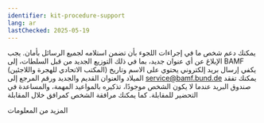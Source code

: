 ```yaml
---
identifier: kit-procedure-support
lang: ar
lastChecked: 2025-05-19
---
```

يمكنك دعم شخص ما في إجراءات اللجوء بأن تضمن استلامه لجميع الرسائل بأمان. يجب الإبلاغ عن أي عنوان جديد، بما في ذلك التوزيع الجديد من قبل السلطات، إلى
BAMF
(المكتب الاتحادي للهجرة واللاجئين)
يكفي إرسال بريد إلكتروني يحتوي على الاسم وتاريخ الميلاد والعنوان القديم والجديد ورقم المرجع إلى
service@bamf.bund.de
يمكنك تفقد صندوق البريد عندما لا يكون الشخص موجودًا، تذكيره بالمواعيد المهمة، والمساعدة في التحضير للمقابلة. كما يمكنك مرافقة الشخص كمرافق خلال المقابلة

ﺍﻟﻤﺰﻳﺪ ﻣﻦ ﺍﻟﻤﻌﻠﻮﻣﺎﺕ
<ExternalShortLink identifier="asylnet_support_interview" />
